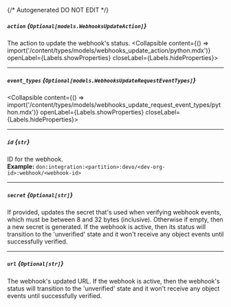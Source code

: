 {/* Autogenerated DO NOT EDIT  */}

##### `action` *{`Optional[models.WebhooksUpdateAction]`}*
The action to update the webhook's status.
<Collapsible content={() => import('/content/types/models/webhooks_update_action/python.mdx')} openLabel={Labels.showProperties} closeLabel={Labels.hideProperties}>
</Collapsible>

---
##### `event_types` *{`Optional[models.WebhooksUpdateRequestEventTypes]`}*
<Collapsible content={() => import('/content/types/models/webhooks_update_request_event_types/python.mdx')} openLabel={Labels.showProperties} closeLabel={Labels.hideProperties}>
</Collapsible>

---
##### `id` *{`str`}*
ID for the webhook.
<br/>
**Example:** `don:integration:<partition>:devo/<dev-org-id>:webhook/<webhook-id>`

---
##### `secret` *{`Optional[str]`}*
If provided, updates the secret that's used when verifying webhook
events, which must be between 8 and 32 bytes (inclusive). Otherwise
if empty, then a new secret is generated. If the webhook is active,
then its status will transition to the 'unverified' state and it
won't receive any object events until successfully verified.


---
##### `url` *{`Optional[str]`}*
The webhook's updated URL. If the webhook is active, then the
webhook's status will transition to the 'unverified' state and it
won't receive any object events until successfully verified.



